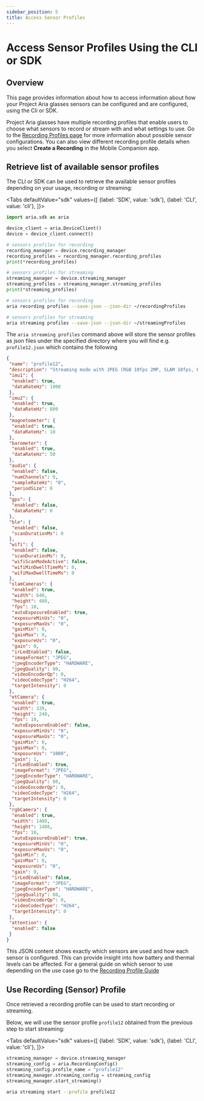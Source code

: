 ```yaml
---
sidebar_position: 5
title: Access Sensor Profiles
---
```


# Access Sensor Profiles Using the CLI or SDK

## Overview

This page provides information about how to access information about how your Project Aria glasses sensors can be configured and are configured, using the Cli or SDK.

Project Aria glasses have multiple recording profiles that enable users to choose what sensors to record or stream with and what settings to use. Go to the [Recording Profiles page](/docs/tech_spec/recording_profiles.mdx) for more information about possible sensor configurations. You can also view different recording profile details when you select **Create a Recording** in the Mobile Companion app.

## Retrieve list of available sensor profiles

The CLI or SDK can be used to retrieve the available sensor profiles depending on your usage, recording or streaming:

<Tabs
  defaultValue="sdk"
  values={[
    {label: 'SDK', value: 'sdk'},
    {label: 'CLI', value: 'cli'},
  ]}>
<TabItem value="sdk">

```python
import aria.sdk as aria

device_client = aria.DeviceClient()
device = device_client.connect()

# sensors profiles for recording
recording_manager = device.recording_manager
recording_profiles = recording_manager.recording_profiles
print(*recording_profiles)

# sensors profiles for streaming
streaming_manager = device.streaming_manager
streaming_profiles = streaming_manager.streaming_profiles
print(*streaming_profiles)
```

</TabItem>
<TabItem value="cli">

```bash
# sensors profiles for recording
aria recording profiles --save-json --json-dir ~/recordingProfiles

# sensors profiles for streaming
aria streaming profiles --save-json --json-dir ~/streamingProfiles
```

</TabItem>
</Tabs>

The `aria streaming profiles` command above will store the sensor profiles as json files under the specified directory where you will find e.g. `profile12.json` which contains the following

```json
{
 "name": "profile12",
 "description": "Streaming mode with JPEG (RGB 10fps 2MP, SLAM 10fps, ET 10fps QVGA, JPEG; Audio, GPS, Wi-Fi and BLE off)",
 "imu1": {
  "enabled": true,
  "dataRateHz": 1000
 },
 "imu2": {
  "enabled": true,
  "dataRateHz": 800
 },
 "magnetometer": {
  "enabled": true,
  "dataRateHz": 10
 },
 "barometer": {
  "enabled": true,
  "dataRateHz": 50
 },
 "audio": {
  "enabled": false,
  "numChannels": 0,
  "sampleRateHz": "0",
  "periodSize": 0
 },
 "gps": {
  "enabled": false,
  "dataRateHz": 0
 },
 "ble": {
  "enabled": false,
  "scanDurationMs": 0
 },
 "wifi": {
  "enabled": false,
  "scanDurationMs": 0,
  "wifiScanModeActive": false,
  "wifiMinDwellTimeMs": 0,
  "wifiMaxDwellTimeMs": 0
 },
 "slamCameras": {
  "enabled": true,
  "width": 640,
  "height": 480,
  "fps": 10,
  "autoExposureEnabled": true,
  "exposureMinUs": "0",
  "exposureMaxUs": "0",
  "gainMin": 0,
  "gainMax": 0,
  "exposureUs": "0",
  "gain": 0,
  "irLedEnabled": false,
  "imageFormat": "JPEG",
  "jpegEncoderType": "HARDWARE",
  "jpegQuality": 80,
  "videoEncoderQp": 0,
  "videoCodecType": "H264",
  "targetIntensity": 0
 },
 "etCamera": {
  "enabled": true,
  "width": 320,
  "height": 240,
  "fps": 10,
  "autoExposureEnabled": false,
  "exposureMinUs": "0",
  "exposureMaxUs": "0",
  "gainMin": 0,
  "gainMax": 0,
  "exposureUs": "1000",
  "gain": 1,
  "irLedEnabled": true,
  "imageFormat": "JPEG",
  "jpegEncoderType": "HARDWARE",
  "jpegQuality": 80,
  "videoEncoderQp": 0,
  "videoCodecType": "H264",
  "targetIntensity": 0
 },
 "rgbCamera": {
  "enabled": true,
  "width": 1408,
  "height": 1408,
  "fps": 10,
  "autoExposureEnabled": true,
  "exposureMinUs": "0",
  "exposureMaxUs": "0",
  "gainMin": 0,
  "gainMax": 0,
  "exposureUs": "0",
  "gain": 0,
  "irLedEnabled": false,
  "imageFormat": "JPEG",
  "jpegEncoderType": "HARDWARE",
  "jpegQuality": 80,
  "videoEncoderQp": 0,
  "videoCodecType": "H264",
  "targetIntensity": 0
 },
 "attention": {
  "enabled": false
 }
}
```

This JSON content shows exactly which sensors are used and how each sensor is configured. This can provide insight into how battery and thermal levels can be affected. For a general guide on which sensor to use depending on the use case go to the [Recording Profile Guide](/docs/ARK/glasses_manual/profile_guide.mdx)

## Use Recording (Sensor) Profile

Once retrieved a recording profile can be used to start recording or streaming.

Below, we will use the sensor profile `profile12` obtained from the previous step to start streaming:

<Tabs
  defaultValue="sdk"
  values={[
    {label: 'SDK', value: 'sdk'},
    {label: 'CLI', value: 'cli'},
  ]}>
<TabItem value="sdk">

```python
streaming_manager = device.streaming_manager
streaming_config = aria.RecordingConfig()
streaming_config.profile_name = "profile12"
streaming_manager.streaming_config = streaming_config
streaming_manager.start_streaming()
```

</TabItem>
<TabItem value="cli">

```bash
aria streaming start --profile profile12
```

</TabItem>
</Tabs>
